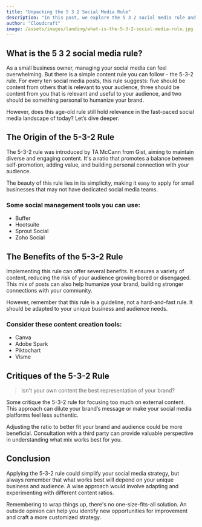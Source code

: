 ```yaml
---
title: "Unpacking the 5 3 2 Social Media Rule"
description: "In this post, we explore the 5 3 2 social media rule and how it can help small business owners manage their online presence."
author: "Cloudcraft"
image: /assets/images/landing/what-is-the-5-3-2-social-media-rule.jpg
---
```


## What is the 5 3 2 social media rule?

As a small business owner, managing your social media can feel overwhelming. But there is a simple content rule you can follow - the 5-3-2 rule. For every ten social media posts, this rule suggests: five should be content from others that is relevant to your audience, three should be content from you that is relevant and useful to your audience, and two should be something personal to humanize your brand. 

However, does this age-old rule still hold relevance in the fast-paced social media landscape of today? Let’s dive deeper.

<ServicesBlurb />

## The Origin of the 5-3-2 Rule 

The 5-3-2 rule was introduced by TA McCann from Gist, aiming to maintain diverse and engaging content. It's a ratio that promotes a balance between self-promotion, adding value, and building personal connection with your audience.

The beauty of this rule lies in its simplicity, making it easy to apply for small businesses that may not have dedicated social media teams.

### Some social management tools you can use:

 * Buffer
 * Hootsuite
 * Sprout Social
 * Zoho Social

## The Benefits of the 5-3-2 Rule

Implementing this rule can offer several benefits. It ensures a variety of content, reducing the risk of your audience growing bored or disengaged. This mix of posts can also help humanize your brand, building stronger connections with your community.

However, remember that this rule is a guideline, not a hard-and-fast rule. It should be adapted to your unique business and audience needs.

### Consider these content creation tools:

 * Canva
 * Adobe Spark
 * Piktochart
 * Visme

<GetStartedBlurb />

## Critiques of the 5-3-2 Rule

<blockquote>Isn't your own content the best representation of your brand?</blockquote>

Some critique the 5-3-2 rule for focusing too much on external content. This approach can dilute your brand’s message or make your social media platforms feel less authentic. 

Adjusting the ratio to better fit your brand and audience could be more beneficial. Consultation with a third party can provide valuable perspective in understanding what mix works best for you.

## Conclusion

Applying the 5-3-2 rule could simplify your social media strategy, but always remember that what works best will depend on your unique business and audience. A wise approach would involve adapting and experimenting with different content ratios. 

Remembering to wrap things up, there's no one-size-fits-all solution. An outside opinion can help you identify new opportunities for improvement and craft a more customized strategy.